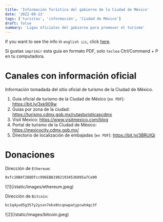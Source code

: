 ```yaml
---
title: 'Información Turística del gobierno de la Ciudad de México'
date: '2022-09-13'
tags: ['turistas', 'información', 'Ciudad de México']
draft: false
summary: 'Ligas oficiales del gobierno para promover el turismo'
---
```


If you want to see the info in `english 🇺🇸`, click [here](/blog/Info/tourist).

Si gustas `imprimir` esta guía en formato PDF, solo `teclea` Ctrl/Command + P en tu computadora.

# Canales con información oficial

Información tomadada del sitio oficial de turismo de la Ciudad de México.

1. Guía oficial de turismo de la Ciudad de México (`en PDF`): https://bit.ly/3xk909w
2. Guías por zona de la ciudad: https://turismo.cdmx.gob.mx/rutasturisticascdmx
3. Visit Mexico: https://www.visitmexico.com/blog
4. Portal de turismo de la Ciudad de México: https://mexicocity.cdmx.gob.mx/
5. Directorio de localización de embajadas (`en PDF`): https://bit.ly/3BRUIQj

# Donaciones

Dirección de `Ethereum`:

```bash
0xfc10B4f288Dfcc996EB819021934536095a7Ce90
```

<div className="-mx-2 flex flex-wrap overflow-hidden xl:-mx-2">
  <div className="my-1 w-full overflow-hidden px-2 xl:my-1 xl:w-1/2 xl:px-2">
    ![1](/static/images/ethereum.jpeg)
  </div>
</div>

Dirección de `Bitcoin`:

```bash
bc1q4yud5g357y2ysxn7ekx0ncqnwpatypcwh4qc3f
```

<div className="-mx-2 flex flex-wrap overflow-hidden xl:-mx-2">
  <div className="my-1 w-full overflow-hidden px-2 xl:my-1 xl:w-1/2 xl:px-2">
    ![2](/static/images/bitcoin.jpeg)
  </div>
</div>
